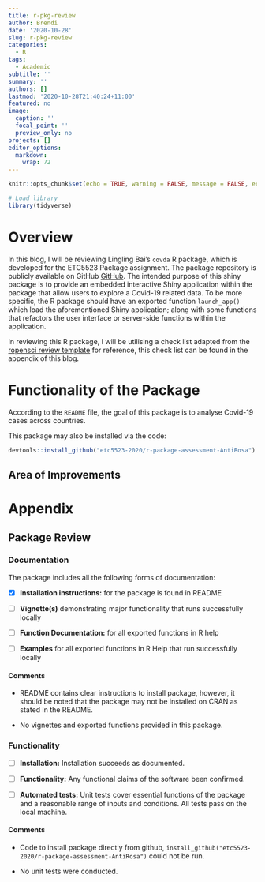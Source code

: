 ```yaml
---
title: r-pkg-review
author: Brendi
date: '2020-10-28'
slug: r-pkg-review
categories:
  - R
tags:
  - Academic
subtitle: ''
summary: ''
authors: []
lastmod: '2020-10-28T21:40:24+11:00'
featured: no
image:
  caption: ''
  focal_point: ''
  preview_only: no
projects: []
editor_options: 
  markdown: 
    wrap: 72
---
```


```r
knitr::opts_chunk$set(echo = TRUE, warning = FALSE, message = FALSE, echo = FALSE)

# Load library
library(tidyverse)
```

# Overview

In this blog, I will be reviewing Lingling Bai's `covda` R package, which is developed for the ETC5523 Package assignment. The package repository is publicly available on GitHub [GitHub](https://github.com/etc5523-2020/r-package-assessment-AntiRosa). The intended purpose of this shiny package is to provide an embedded interactive Shiny application within the package that allow users to explore a Covid-19 related data. To be more specific, the R package should have an exported function `launch_app()` which load the aforementioned Shiny application; along with some functions that refactors the user interface or server-side functions within the application. 

In reviewing this R package, I will be utilising a check list adapted from the [ropensci review template](https://devguide.ropensci.org/reviewtemplate.html) for reference, this check list can be found in the appendix of this blog. 

# Functionality of the Package

According to the `README` file, the goal of this package is to analyse Covid-19 cases across countries. 

This package may also be installed via the code:

```r
devtools::install_github("etc5523-2020/r-package-assessment-AntiRosa") # Could not run
```


## Area of Improvements 









# Appendix

## Package Review

### Documentation

The package includes all the following forms of documentation:

-   [x] **Installation instructions:** for the package is
    found in README

-   [ ] **Vignette(s)** demonstrating major functionality that runs
    successfully locally

-   [ ] **Function Documentation:** for all exported functions in R help

-   [ ] **Examples** for all exported functions in R Help that run
    successfully locally

#### Comments

- README contains clear instructions to install package, however, it should be noted that the package may not be installed on CRAN as stated in the README. 

- No vignettes and exported functions provided in this package.


### Functionality

-   [ ] **Installation:** Installation succeeds as documented.

-   [ ] **Functionality:** Any functional claims of the software been
    confirmed.

-   [ ] **Automated tests:** Unit tests cover essential functions of the
    package and a reasonable range of inputs and conditions. All tests
    pass on the local machine.

#### Comments

- Code to install package directly from github, `install_github("etc5523-2020/r-package-assessment-AntiRosa")` could not be run.

- No unit tests were conducted.



